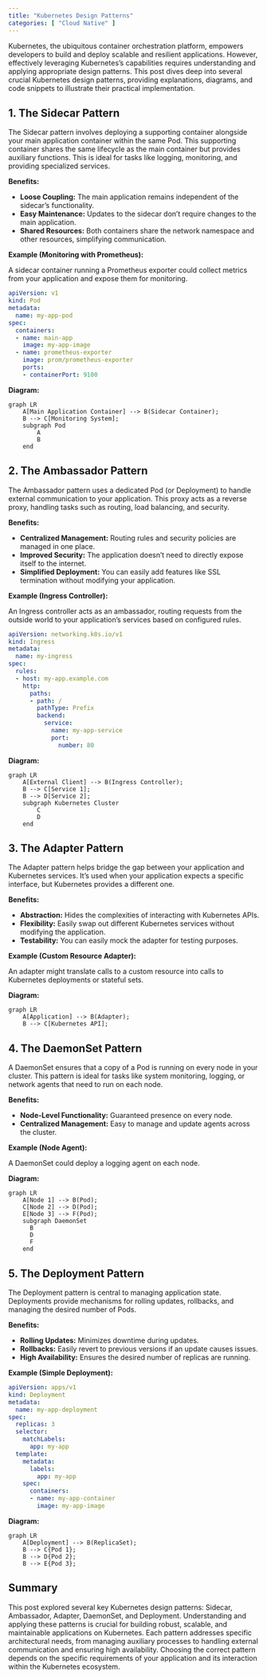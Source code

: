 ```yaml
---
title: "Kubernetes Design Patterns"
categories: [ "Cloud Native" ]
---
```



Kubernetes, the ubiquitous container orchestration platform, empowers developers to build and deploy scalable and resilient applications. However, effectively leveraging Kubernetes's capabilities requires understanding and applying appropriate design patterns. This post dives deep into several crucial Kubernetes design patterns, providing explanations, diagrams, and code snippets to illustrate their practical implementation.


## 1. The Sidecar Pattern

The Sidecar pattern involves deploying a supporting container alongside your main application container within the same Pod. This supporting container shares the same lifecycle as the main container but provides auxiliary functions.  This is ideal for tasks like logging, monitoring, and providing specialized services.

**Benefits:**

* **Loose Coupling:**  The main application remains independent of the sidecar's functionality.
* **Easy Maintenance:** Updates to the sidecar don't require changes to the main application.
* **Shared Resources:** Both containers share the network namespace and other resources, simplifying communication.

**Example (Monitoring with Prometheus):**

A sidecar container running a Prometheus exporter could collect metrics from your application and expose them for monitoring.

```yaml
apiVersion: v1
kind: Pod
metadata:
  name: my-app-pod
spec:
  containers:
  - name: main-app
    image: my-app-image
  - name: prometheus-exporter
    image: prom/prometheus-exporter
    ports:
    - containerPort: 9100
```

**Diagram:**

```mermaid
graph LR
    A[Main Application Container] --> B(Sidecar Container);
    B --> C[Monitoring System];
    subgraph Pod
        A
        B
    end
```


## 2. The Ambassador Pattern

The Ambassador pattern uses a dedicated Pod (or Deployment) to handle external communication to your application. This proxy acts as a reverse proxy, handling tasks such as routing, load balancing, and security.

**Benefits:**

* **Centralized Management:** Routing rules and security policies are managed in one place.
* **Improved Security:**  The application doesn't need to directly expose itself to the internet.
* **Simplified Deployment:**  You can easily add features like SSL termination without modifying your application.


**Example (Ingress Controller):**

An Ingress controller acts as an ambassador, routing requests from the outside world to your application's services based on configured rules.

```yaml
apiVersion: networking.k8s.io/v1
kind: Ingress
metadata:
  name: my-ingress
spec:
  rules:
  - host: my-app.example.com
    http:
      paths:
      - path: /
        pathType: Prefix
        backend:
          service:
            name: my-app-service
            port:
              number: 80
```

**Diagram:**

```mermaid
graph LR
    A[External Client] --> B(Ingress Controller);
    B --> C[Service 1];
    B --> D[Service 2];
    subgraph Kubernetes Cluster
        C
        D
    end
```


## 3. The Adapter Pattern

The Adapter pattern helps bridge the gap between your application and Kubernetes services.  It's used when your application expects a specific interface, but Kubernetes provides a different one.

**Benefits:**

* **Abstraction:**  Hides the complexities of interacting with Kubernetes APIs.
* **Flexibility:** Easily swap out different Kubernetes services without modifying the application.
* **Testability:**  You can easily mock the adapter for testing purposes.


**Example (Custom Resource Adapter):**

An adapter might translate calls to a custom resource into calls to Kubernetes deployments or stateful sets.


**Diagram:**

```mermaid
graph LR
    A[Application] --> B(Adapter);
    B --> C[Kubernetes API];
```


## 4. The DaemonSet Pattern

A DaemonSet ensures that a copy of a Pod is running on every node in your cluster.  This pattern is ideal for tasks like system monitoring, logging, or network agents that need to run on each node.

**Benefits:**

* **Node-Level Functionality:** Guaranteed presence on every node.
* **Centralized Management:**  Easy to manage and update agents across the cluster.

**Example (Node Agent):**

A DaemonSet could deploy a logging agent on each node.


**Diagram:**

```mermaid
graph LR
    A[Node 1] --> B(Pod);
    C[Node 2] --> D(Pod);
    E[Node 3] --> F(Pod);
    subgraph DaemonSet
      B
      D
      F
    end

```


## 5. The Deployment Pattern

The Deployment pattern is central to managing application state.  Deployments provide mechanisms for rolling updates, rollbacks, and managing the desired number of Pods.

**Benefits:**

* **Rolling Updates:**  Minimizes downtime during updates.
* **Rollbacks:**  Easily revert to previous versions if an update causes issues.
* **High Availability:**  Ensures the desired number of replicas are running.


**Example (Simple Deployment):**

```yaml
apiVersion: apps/v1
kind: Deployment
metadata:
  name: my-app-deployment
spec:
  replicas: 3
  selector:
    matchLabels:
      app: my-app
  template:
    metadata:
      labels:
        app: my-app
    spec:
      containers:
      - name: my-app-container
        image: my-app-image
```


**Diagram:**

```mermaid
graph LR
    A[Deployment] --> B(ReplicaSet);
    B --> C{Pod 1};
    B --> D{Pod 2};
    B --> E{Pod 3};
```


## Summary

This post explored several key Kubernetes design patterns: Sidecar, Ambassador, Adapter, DaemonSet, and Deployment.  Understanding and applying these patterns is crucial for building robust, scalable, and maintainable applications on Kubernetes. Each pattern addresses specific architectural needs, from managing auxiliary processes to handling external communication and ensuring high availability.  Choosing the correct pattern depends on the specific requirements of your application and its interaction within the Kubernetes ecosystem.

